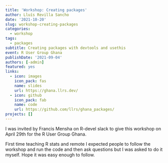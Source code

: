 ```yaml
---
title: 'Workshop: Creating packages'
author: Lluís Revilla Sancho
date: '2021-10-20'
slug: workshop-creating-packages
categories:
  - workshop
tags:
  - packages
subtitle: Creating packages with devtools and usethis
event: R User Group Ghana
publishDate: '2021-09-04'
authors: [-admin]
featured: yes
links:
  - icon: images
    icon_pack: fas
    name: slides
    url: https://ghana.llrs.dev/
  - icon: github
    icon_pack: fab
    name: code
    url: https://github.com/llrs/ghana_packages/
projects: []
---
```


I was invited by Francis Mensha on R-devel slack to give this workshop on April 29th for the R User Group Ghana.

First time teaching R stats and remote I expected people to follow the workshop and run the code and then ask questions but I was asked to do it myself. Hope it was easy enough to follow. 

